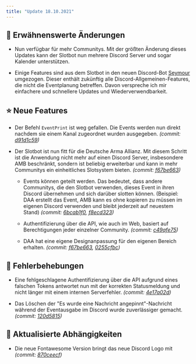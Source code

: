 ```yaml
---
title: "Update 18.10.2021"
---
```


## 📝 Erwähnenswerte Änderungen

* Nun verfügbar für mehr Communitys. Mit der größten Änderung dieses Updates kann der Slotbot nun mehrere Discord Server und sogar Kalender unterstützen.

* Einige Features sind aus dem Slotbot in den neuen Discord-Bot [Seymour](https://github.com/Alf-Melmac/Seymour) umgezogen. Dieser enthält zukünftig alle Discord-Allgemeinen-Features, die nicht die Eventplanung betreffen. Davon verspreche ich mir einfachere und schnellere Updates und Wiederverwendbarkeit.

## ⭐ Neue Features

* Der Befehl `EventPrint` ist weg gefallen. Die Events werden nun direkt nachdem sie einem Kanal zugeordnet wurden ausgegeben. _(commit: [d91d1c59](https://github.com/Alf-Melmac/slotbotServer/commit/d91d1c5984014d568bcc762cbecb91313645bbdf))_

* Der Slotbot ist nun fitt für die Deutsche Arma Allianz. Mit diesem Schritt ist die Anwendung nicht mehr auf einen Discord Server, insbesondere AMB beschränkt, sondern ist beliebig erweiterbar und kann in mehr Communitys ein einheitliches Slotsystem bieten. _(commit: [f67be663](https://github.com/Alf-Melmac/slotbotServer/commit/f67be6631dbe28b0e2b75598c46e809560b5b573))_

  * Events können geteilt werden. Das bedeutet, dass andere Communitys, die den Slotbot verwenden, dieses Event in ihren Discord übernehmen und sich darüber slotten können. (Beispiel: DAA erstellt das Event, AMB kann es ohne kopieren zu müssen im eigenen Discord verwenden und bleibt jederzeit auf neuestem Stand) _(commit: [6bcab1f0](https://github.com/Alf-Melmac/slotbotServer/commit/6bcab1f08986622269c3f34d280212b75169e216), [f8ecd323](https://github.com/Alf-Melmac/slotbotServer/commit/f8ecd323b645aa13e599980c13a3f178a4f61a8c))_

  * Authentifizierung über die API, wie auch im Web, basiert auf Berechtigungen jeder einzelner Community. _(commit: [c49afe75](https://github.com/Alf-Melmac/slotbotServer/commit/c49afe755cd56522e0e3f6bff6087150c1011ab2))_

  * DAA hat eine eigene Designanpassung für den eigenen Bereich erhalten. _(commit: [f67be663](https://github.com/Alf-Melmac/slotbotServer/commit/f67be6631dbe28b0e2b75598c46e809560b5b573), [0255cfbc](https://github.com/Alf-Melmac/slotbotServer/commit/0255cfbc02420bb7c66db39585dd59c415894bf5))_

## 🐞 Fehlerbehebungen

* Eine fehlgeschlagene Authentifizierung über die API aufgrund eines falschen Tokens antwortet nun mit der korrekten Statusmeldung und nicht länger mit einem internen Serverfehler. _(commit: [4e17a02d](https://github.com/Alf-Melmac/slotbotServer/commit/4e17a02d290219553b0035d2ff593f1165910308))_

* Das Löschen der "Es wurde eine Nachricht angepinnt"-Nachricht während der Eventausgabe im Discord wurde zuverlässiger gemacht. _(commit: [120d5815](https://github.com/Alf-Melmac/slotbotServer/commit/120d5815f03582dfc9ac9a1ce75270c9adff876d))_

## 🔨 Aktualisierte Abhängigkeiten

* Die neue Fontawesome Version bringt das neue Discord Logo mit _(commit: [870ceecf](https://github.com/Alf-Melmac/slotbotServer/commit/870ceecf4ccfdac655303cdb44691f7cce5da656))_
